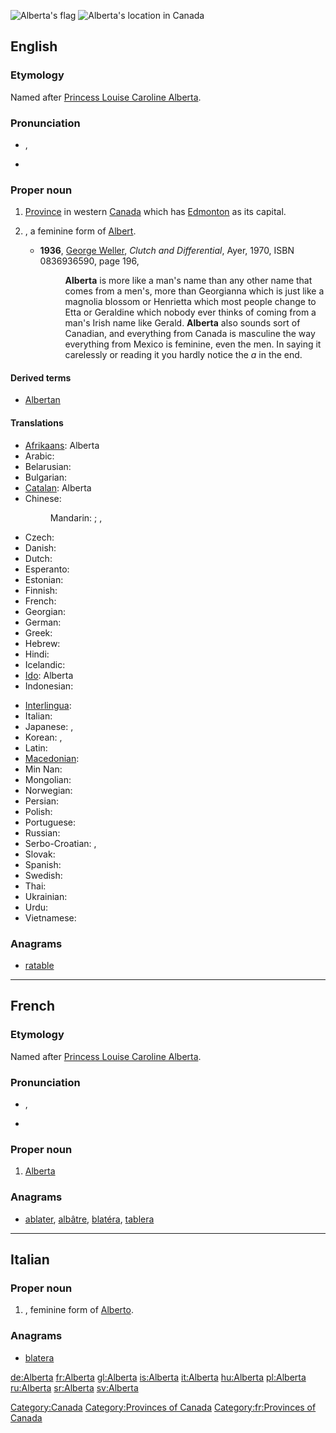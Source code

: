 {{wikipedia}}
[[Image:Flag of Alberta.svg|thumb|Alberta's flag]]
[[Image:AB-Canada-province.png|thumb|Alberta's location in Canada]]
==English==

===Etymology===
Named after [[w:Princess Louise, Duchess of Argyll|Princess Louise Caroline Alberta]].

===Pronunciation===
* {{a|UK}} {{IPA|/ˌælˈbɜː(ɹ).tə/}}, {{SAMPA|/%{l%b3:(r).t@/}}
* {{audio|en-ca-Alberta.ogg|Audio (CA)}}

===Proper noun===
{{en-proper noun}}

# [[province|Province]] in western [[Canada]] which has [[Edmonton]] as its capital.
# {{given name|female|from=Germanic}}, a feminine form of [[Albert]].
#* '''1936''', [[w:George Weller|George Weller]], ''Clutch and Differential'', Ayer, 1970, ISBN 0836936590, page 196,
#*: '''Alberta''' is more like a man's name than any other name that comes from a men's, more than Georgianna which is just like a magnolia blossom or Henrietta which most people change to Etta or Geraldine which nobody ever thinks of coming from a man's Irish name like Gerald. '''Alberta''' also sounds sort of Canadian, and everything from Canada is masculine the way everything from Mexico is feminine, even the men. In saying it carelessly or reading it you hardly notice the ''a'' in the end. 

====Derived terms====
* [[Albertan]]

====Translations====
{{trans-top|province}}
* [[Afrikaans]]: Alberta
* Arabic: {{t|ar|ألبرتا|f|tr='albirta|sc=Arab}}
* Belarusian: {{t|be|Альберта|f|tr=Al'bérta|sc=Cyrl}}
* Bulgarian: {{t|bg|Алберта|f|tr=Albérta|sc=Cyrl}}
* [[Catalan]]: Alberta
* Chinese:
*: Mandarin: {{t|zh|艾伯塔|tr=Àibótǎ|sc=Hani}};  {{qualifier|Taiwan}} {{t|zh|亞伯達|sc=Hani}},  {{t|zh|亚伯达|tr=Yàbódá|sc=Hani}}
* Czech: {{t|cs|Alberta|f}}
* Danish: {{t-|da|Alberta}}
* Dutch: {{t-|nl|Alberta}}
* Esperanto: {{t-|eo|Alberto|xs=Esperanto}}
* Estonian: {{t-|et|Alberta}}
* Finnish: {{t-|fi|Alberta}}
* French: {{t+|fr|Alberta|f}}
* Georgian: {{t|ka|ალბერტა|tr=alberta|sc=Geor}}
* German: {{t+|de|Alberta|n}}
* Greek: {{t|el|Αλμπέρτα|f|tr=Albérta|sc=Grek}}
* Hebrew: {{t|he|אלברטה|sc=Hebr}}
* Hindi: {{t|hi|अलबर्टा|tr=albarṭā|sc=Deva}}
* Icelandic: {{t+|is|Alberta}}
* [[Ido]]: Alberta
* Indonesian: {{t-|id|Alberta|xs=Indonesian}}
{{trans-mid}}
* [[Interlingua]]: {{t|ia|Alberta}}
* Italian: {{t+|it|Alberta|f}}
* Japanese: {{t|ja|アルバータ|tr=Arubāta|sc=Jpan}},  {{t|ja|アルバータ州|tr=Arubāta-shū|sc=Jpan}}
* Korean: {{t|ko|앨버타|tr=Aelbeota|sc=Kore}},  {{t|ko|앨버타 주|tr=Aelbeota ju|sc=Kore}}
* Latin: {{t-|la|Alberta}}
* [[Macedonian]]: {{t|mk|Алберта|f|tr=Albérta|sc=Cyrl}}
* Min Nan: {{t-|nan|Alberta|xs=Min Nan}}
* Mongolian: {{t|mn|Альберта|tr=Al'bérta|sc=Cyrl}}
* Norwegian: {{t-|no|Alberta}}
* Persian: {{t|fa|آلبرتا|sc=fa-Arab}}
* Polish: {{t+|pl|Alberta|f}}
* Portuguese: {{t-|pt|Alberta}}
* Russian: {{t|ru|Альберта|f|tr=Al'bérta|sc=Cyrl}}
* Serbo-Croatian: {{t|sh|Алберта|f}},  {{t|sh|Alberta|f}}
* Slovak: {{t-|sk|Alberta|f}}
* Spanish: {{t-|es|Alberta|f}}
* Swedish: {{t+|sv|Alberta}}
* Thai: {{t|th|รัฐแอลเบอร์ตา|sc=Thai}}
* Ukrainian: {{t|uk|Альберта|f|tr=Al'bérta|sc=Cyrl}}
* Urdu: {{t|ur|البرٹا|tr=albarṭā|sc=ur-Arab}}
* Vietnamese: {{t-|vi|Alberta|xs=Vietnamese}}
{{trans-bottom}}

===Anagrams===
* {{alphagram|aabelrt}} [[ratable#English|ratable]]
[[Category:Canada]]
[[Category:Provinces of Canada]]

----

==French==

===Etymology===
Named after [[w:Princess Louise, Duchess of Argyll|Princess Louise Caroline Alberta]]. 

===Pronunciation===
* {{IPA|/al.bɛʁ.ta/|lang=fr}}, {{X-SAMPA|/al.bER.ta/}}
* {{rhymes|a|lang=fr}}

===Proper noun===
{{infl|fr|proper noun|g=f}}

# [[#English|Alberta]]

===Anagrams===
* {{alphagram|aabelrt}} [[ablater#French|ablater]], [[albâtre#French|albâtre]], [[blatéra#French|blatéra]], [[tablera#French|tablera]]
[[Category:fr:Provinces of Canada]]
----
==Italian==

===Proper noun===
{{it-proper noun}} {{f}}

# {{given name|female|lang=it}}, feminine form of [[Alberto]].

===Anagrams===
* {{alphagram|aabelrt}} [[blatera#Italian|blatera]]
[[de:Alberta]]
[[fr:Alberta]]
[[gl:Alberta]]
[[is:Alberta]]
[[it:Alberta]]
[[hu:Alberta]]
[[pl:Alberta]]
[[ru:Alberta]]
[[sr:Alberta]]
[[sv:Alberta]]